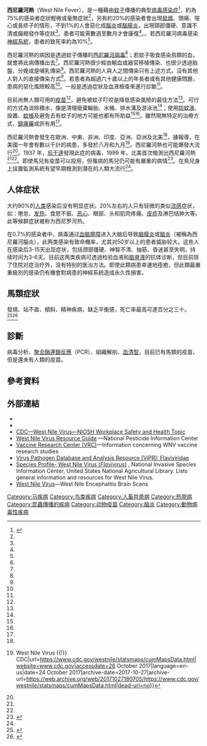 {{about|疾病|病毒|西尼羅河病毒}}
{{Infobox medical condition (new)
| name            = 西尼羅河熱<br/>West Nile fever
| image           = Em wnvirus j7908i.jpg
| caption         = 西尼羅河病毒
| field           = {{link-en|感染科|Infectious disease (medical specialty)}}
| symptoms        = 無症狀、[[发热|发热]]、頭痛、嘔吐、紅疹<ref name=CDC2017Q/>
| complications   = [[腦炎|腦炎]]、[[脑膜炎|脑膜炎]]<ref name=CDC2017Q/>
| onset           = 暴露後2至14天<ref name=CDC2017Q/>
| duration        = 數週到數月<ref name=CDC2017Q/>
| types           = 
| causes          = 由[[蚊子|蚊子]]傳播的[[西尼羅河病毒|西尼羅河病毒]]<ref name=CDC2017Q/>
| risks           = 
| diagnosis       = 依症狀及血液檢測<ref name=CDC2017Q/>
| differential    = 
| prevention      = 減少蚊子的繁殖，避免被蚊子叮咬<ref name=CDC2017Q/>
| treatment       = [[支持性治療|支持性治療]]（針對疼痛症狀的治療）<ref name=CDC2017Q/>
| medication      = 
| prognosis       = 感染症狀嚴重者，其致死率為10%<ref name=CDC2017Q/>
| frequency       = 
| deaths          = 
}}
<!-- 定義及症狀 -->
'''西尼羅河熱'''（West Nile Fever），是一種藉由[[蚊子|蚊子]]傳播的典型[[病毒性疾病|病毒感染症]]<ref name=CDC2017Q>{{cite web|title=General Questions About West Nile Virus|url=https://www.cdc.gov/westnile/faq/genQuestions.html|website=www.cdc.gov|accessdate=26 October 2017|language=en-us|date=19 October 2017|archive-date=2017-10-26|archive-url=https://web.archive.org/web/20171026111330/https://www.cdc.gov/westnile/faq/genQuestions.html|dead-url=no}}</ref>，約為75%的感染者症狀輕微或毫無症狀<ref name=CDC2017Q/>，另有約20%的感染者會出現[[發燒|發燒]]、頭痛、噁心或長疹子的情形，不到1%的人會惡化成[[腦炎|腦炎]]或[[腦膜炎|腦膜炎]]，出現頸部僵硬、意識不清或癲癇發作等症狀<ref name=CDC2017Q/>。患者可能需數週至數月才會康復<ref name=CDC2017Q/>。。若西尼羅河病毒感染[[神經系統|神經系統]]，患者的致死率約為10%<ref name=CDC2017Q/>。

<!-- 病因Cause -->
西尼羅河熱的病因是透過蚊子傳播的[[西尼羅河病毒|西尼羅河病毒]]<ref name=CDC2017Q/>；若蚊子吸食感染鳥類的血，就會將此病傳播出去<ref name=CDC2017Q/>。西尼羅河熱很少經由輸血或器官移植傳染、也很少透過胎盤、分娩或是哺乳傳染<ref name=CDC2017Q/>。西尼羅河熱的人與人之間傳染只有上述方式，沒有其他人對人的直接傳染方式<ref name=WHO2011/>。若患者為超過六十歲以上的年長者或有其他健康問題，患病的惡化風險較高<ref name=CDC2017Q/>。一般是透過症狀及血液檢查來進行診斷<ref name=CDC2017Q/>。

<!-- 預防及治療 -->
目前尚無人類可用的[[疫苗|疫苗]]<ref name=CDC2017Q/>，避免被蚊子叮咬是降低感染風險的最佳方法<ref name=CDC2017Q/>。可行的方式為消除積水，像是清理廢棄輪胎、水桶、排水溝及游泳池<ref name=CDC2017Q/>；使用[[防蚊液|防蚊液]]、設置{{le|紗窗|window screens}}、[[蚊帳|蚊帳]]及避免去有蚊子的地方可能也都有所助益<ref name=CDC2017Q/><ref name=WHO2011/>。雖然現無特定的治療方式，[[鎮痛藥|鎮痛藥]]或許有用<ref name=CDC2017Q/>。

<!-- 流行病學及歷史 -->
西尼羅河熱會發生在歐洲、中東、非洲、印度、亞洲、亞洲及北美<ref name=CDC2017Q/>，據報導，在美國一年會有數以千計的病患，多發於八月和九月<ref>{{cite web|title=Final Cumulative Maps and Data {{!}} West Nile Virus {{!}} CDC|url=https://www.cdc.gov/westnile/statsmaps/cumMapsData.html|website=www.cdc.gov|accessdate=28 October 2017|language=en-us|date=24 October 2017|archive-date=2017-10-27|archive-url=https://web.archive.org/web/20171027180705/https://www.cdc.gov/westnile/statsmaps/cumMapsData.html|dead-url=no}}</ref>。西尼羅河熱也可能爆發大流行<ref name=WHO2011/>。1937 年，[[烏干達|烏干達]]發現此症的病毒，1999 年，北美首次檢測出西尼羅河熱<ref name=CDC2017Q/><ref name=WHO2011/>。即使馬兒有疫苗可以投用，但罹病的馬兒仍可能有嚴重的病情<ref name=WHO2011>{{cite web|title=West Nile virus|url=http://www.who.int/mediacentre/factsheets/fs354/en/|website=World Health Organization|accessdate=28 October 2017|date=July 2011|archive-date=2017-10-18|archive-url=https://web.archive.org/web/20171018044431/http://www.who.int/mediacentre/factsheets/fs354/en/|dead-url=no}}</ref>。在鳥兒身上設置監測系統有望早期檢測到潛在的人類大流行<ref name=WHO2011/>。

==人体症状==
大约80%的[[人类|人类]]感染后没有明显症状。20%左右的人只有轻微的类似[[流感|流感]]症状，如：倦怠、[[发热|发热]]、食慾不振、[[恶心|恶心]]、眼部、头和肌肉疼痛、[[皮疹|皮疹]]及淋巴结肿大等。此等候群症狀被称为西尼罗河热。

在0.7%的感染者中，病毒通过[[血脑屏障|血脑屏障]]进入大脑后导致[[脑膜炎|脑膜炎]]或[[脑炎|脑炎]]（被稱為西尼羅河腦炎），此两类感染有致命機率，尤其对50岁以上的患者威胁较大。这些人在感染后3-15天出现症状，包括颈部僵硬、神智不清、抽筋、昏迷甚至失明，持续时间为3-6天。目前这两类疾病可透過检验血液和[[脑脊液|脑脊液]]的抗体诊断，但目前除了住院对症治疗外，没有特别的医治方法。即使此類病患幸運地痊癒，但此類最嚴重級別的感染仍有機會對病患的神經系統造成永久性損害。

==馬類症狀==
發燒、站不直、傾斜、精神疾病、缺乏平衡感，死亡率最高可達百分之三十。<ref>{{cite web|url=http://www.freehorseads.com/wnv_1.html|title=West Nile Virus In Horses|accessdate=2012-02-21|archive-url=https://web.archive.org/web/20120131142228/http://www.freehorseads.com/wnv_1.html|archive-date=2012-01-31|dead-url=yes}}</ref><ref>{{Cite web |url=http://pubs.cas.psu.edu/freepubs/pdfs/un008.pdf |title=存档副本 |access-date=2019-07-01 |archive-date=2013-06-30 |archive-url=https://web.archive.org/web/20130630124700/http://pubs.cas.psu.edu/freepubs/pdfs/un008.pdf |dead-url=no }}</ref>

==診斷==
病毒分析、[[聚合酶連鎖反應|聚合酶連鎖反應]]（PCR）、組織解剖、[[血清型|血清型]]，目前已有馬類的疫苗，但是還未有人類的疫苗。

==參考資料==

{{Reflist}}

== 外部連結 ==
{{Medical resources
|  DiseasesDB  = 30025 
|  ICD10       = {{ICD10|A|92|3}} 
|  ICD9        = {{ICD9|066.4}} 
|  MedlinePlus = 007186 
|  MeshID      = D014901
}}
{{Portal|醫學}}
{{Commons|West Nile virus}}
* {{cite journal |vauthors=De Filette M, Ulbert S, Diamond M, Sanders NN |title=Recent progress in West Nile virus diagnosis and vaccination |journal=Vet. Res. |volume=43 |issue=1 |pages=16 |year=2012 |pmid=22380523 |pmc=3311072 |doi=10.1186/1297-9716-43-16 }}
* {{cite web |title=West Nile Virus |website= |publisher=Division of Vector-Borne Diseases, U.S. Centers for Disease Control and Prevention (CDC) |url=https://www.cdc.gov/ncidod/dvbid/westnile/ |date=2018-10-30 |accessdate=2019-07-01 |archive-date=2000-09-14 |archive-url=https://web.archive.org/web/20000914211154/http://www.cdc.gov/ncidod/dvbid/westnile/ |dead-url=no }}
* [https://www.cdc.gov/niosh/topics/westnile/ CDC—West Nile Virus—NIOSH Workplace Safety and Health Topic]{{Wayback|url=https://www.cdc.gov/niosh/topics/westnile/ |date=20170729073111 }}
* [http://npic.orst.edu/wnv/ West Nile Virus Resource Guide] {{Wayback|url=http://npic.orst.edu/wnv/ |date=20090202054409 }}—National Pesticide Information Center
* [https://web.archive.org/web/20070817112159/http://www.vrc.nih.gov/ Vaccine Research Center (VRC)]—Information concerning WNV vaccine research studies
* [https://web.archive.org/web/20190919075847/https://www.viprbrc.org/brc/home.spg?decorator=flavi Virus Pathogen Database and Analysis Resource (ViPR): Flaviviridae]
* [http://www.invasivespeciesinfo.gov/microbes/westnile.shtml Species Profile- West Nile Virus (''Flavivirus'')] {{Wayback|url=http://www.invasivespeciesinfo.gov/microbes/westnile.shtml |date=20180914222614 }}, National Invasive Species Information Center, United States National Agricultural Library. Lists general information and resources for West Nile Virus.
* [https://web.archive.org/web/20150415012112/http://rad.usuhs.edu/medpix/parent.php3?mode=TFcase_thumbnails&case_prog=%2Fmedpix%2Fcow_image.html&pt_id=14187&topic_id=4124&imageid=58164&quiz=no#top West Nile Virus]—West Nile Encephalitis Brain Scans

{{Zoonotic viral diseases}}

{{DEFAULTSORT:West Nile Virus}}
[[Category:马疾病|Category:马疾病]]
[[Category:鸟类疾病|Category:鸟类疾病]]
[[Category:人畜共患病|Category:人畜共患病]]
[[Category:热带病|Category:热带病]]
[[Category:昆蟲傳播的疾病|Category:昆蟲傳播的疾病]]
[[Category:动物疫苗|Category:动物疫苗]]
[[Category:脑炎|Category:脑炎]]
[[Category:動物病毒性疾病|Category:動物病毒性疾病]]